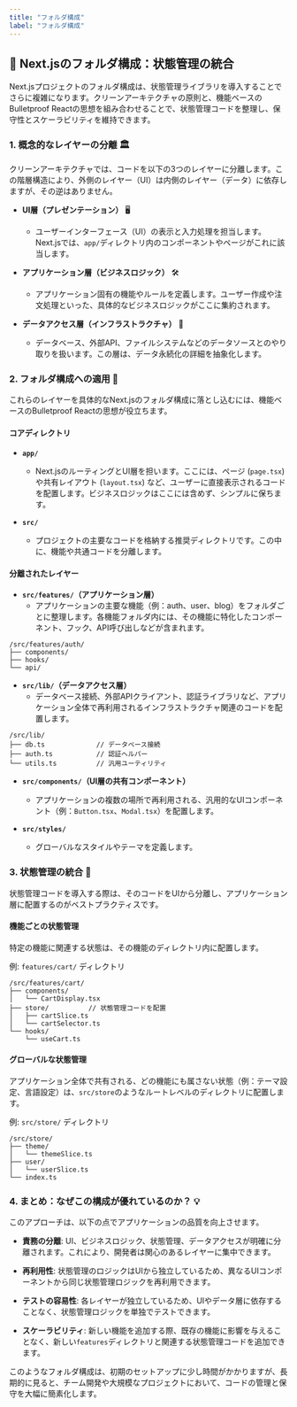 ```yaml
---
title: "フォルダ構成"
label: "フォルダ構成"
---
```


## 📂 Next.jsのフォルダ構成：状態管理の統合

Next.jsプロジェクトのフォルダ構成は、状態管理ライブラリを導入することでさらに複雑になります。クリーンアーキテクチャの原則と、機能ベースのBulletproof Reactの思想を組み合わせることで、状態管理コードを整理し、保守性とスケーラビリティを維持できます。

### 1. 概念的なレイヤーの分離 🏛️

クリーンアーキテクチャでは、コードを以下の3つのレイヤーに分離します。この階層構造により、外側のレイヤー（UI）は内側のレイヤー（データ）に依存しますが、その逆はありません。

- **UI層（プレゼンテーション）** 🖥️
  - ユーザーインターフェース（UI）の表示と入力処理を担当します。Next.jsでは、`app/`ディレクトリ内のコンポーネントやページがこれに該当します。

- **アプリケーション層（ビジネスロジック）** 🛠️
  - アプリケーション固有の機能やルールを定義します。ユーザー作成や注文処理といった、具体的なビジネスロジックがここに集約されます。

- **データアクセス層（インフラストラクチャ）** 💾
  - データベース、外部API、ファイルシステムなどのデータソースとのやり取りを扱います。この層は、データ永続化の詳細を抽象化します。

### 2. フォルダ構成への適用 📁

これらのレイヤーを具体的なNext.jsのフォルダ構成に落とし込むには、機能ベースのBulletproof Reactの思想が役立ちます。

#### コアディレクトリ

- **`app/`**
  - Next.jsのルーティングとUI層を担います。ここには、ページ (`page.tsx`) や共有レイアウト (`layout.tsx`) など、ユーザーに直接表示されるコードを配置します。ビジネスロジックはここには含めず、シンプルに保ちます。

- **`src/`**
  - プロジェクトの主要なコードを格納する推奨ディレクトリです。この中に、機能や共通コードを分離します。

#### 分離されたレイヤー

- **`src/features/`（アプリケーション層）**
  - アプリケーションの主要な機能（例：auth、user、blog）をフォルダごとに整理します。各機能フォルダ内には、その機能に特化したコンポーネント、フック、API呼び出しなどが含まれます。

```
/src/features/auth/
├── components/
├── hooks/
└── api/
```

- **`src/lib/`（データアクセス層）**
  - データベース接続、外部APIクライアント、認証ライブラリなど、アプリケーション全体で再利用されるインフラストラクチャ関連のコードを配置します。

```
/src/lib/
├── db.ts             // データベース接続
├── auth.ts           // 認証ヘルパー
└── utils.ts          // 汎用ユーティリティ
```

- **`src/components/`（UI層の共有コンポーネント）**
  - アプリケーションの複数の場所で再利用される、汎用的なUIコンポーネント（例：`Button.tsx`、`Modal.tsx`）を配置します。

- **`src/styles/`**
  - グローバルなスタイルやテーマを定義します。

### 3. 状態管理の統合 💾

状態管理コードを導入する際は、そのコードをUIから分離し、アプリケーション層に配置するのがベストプラクティスです。

#### 機能ごとの状態管理

特定の機能に関連する状態は、その機能のディレクトリ内に配置します。

例: `features/cart/` ディレクトリ

```
/src/features/cart/
├── components/
│   └── CartDisplay.tsx
├── store/          // 状態管理コードを配置
│   ├── cartSlice.ts
│   └── cartSelector.ts
└── hooks/
    └── useCart.ts
```

#### グローバルな状態管理

アプリケーション全体で共有される、どの機能にも属さない状態（例：テーマ設定、言語設定）は、`src/store`のようなルートレベルのディレクトリに配置します。

例: `src/store/` ディレクトリ

```
/src/store/
├── theme/
│   └── themeSlice.ts
├── user/
│   └── userSlice.ts
└── index.ts
```

### 4. まとめ：なぜこの構成が優れているのか？ 💡

このアプローチは、以下の点でアプリケーションの品質を向上させます。

- **責務の分離**: UI、ビジネスロジック、状態管理、データアクセスが明確に分離されます。これにより、開発者は関心のあるレイヤーに集中できます。

- **再利用性**: 状態管理のロジックはUIから独立しているため、異なるUIコンポーネントから同じ状態管理ロジックを再利用できます。

- **テストの容易性**: 各レイヤーが独立しているため、UIやデータ層に依存することなく、状態管理ロジックを単独でテストできます。

- **スケーラビリティ**: 新しい機能を追加する際、既存の機能に影響を与えることなく、新しい`features`ディレクトリと関連する状態管理コードを追加できます。

このようなフォルダ構成は、初期のセットアップに少し時間がかかりますが、長期的に見ると、チーム開発や大規模なプロジェクトにおいて、コードの管理と保守を大幅に簡素化します。